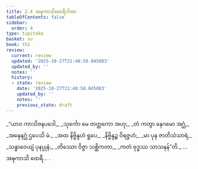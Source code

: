 ```yaml
---
title: 2.4 အဍ္ဎကာသိထေရီဂါထာ
tableOfContents: false
sidebar:
  order: 4
type: tipitaka
basket: su
book: th2
review:
  current: review
  updated: '2025-10-27T21:48:50.045083'
  updated_by: ''
  notes: ''
  history:
  - state: review
    date: '2025-10-27T21:48:50.045083'
    updated_by: ''
    notes: ''
    previous_state: draft
---
```



<ReviewStatus review={frontmatter.review} showDetails={true} />

<HypothesisAnnotation frontmatter={frontmatter} />

<DynamicBreadcrumb />

<Division number="25" book="th2" e="ch" v="19" p="381">

<Paragraph number="48" type="verses" book="th2">
_“ယာဝ ကာသိဇနပဒေါ,_  
_သုင်္ကော မေ တတ္ထကော အဟု;_  
_တံ ကတွာ နေဂမော အဂ္ဃံ,_  
_အဍ္ဎေနဂ္ဃံ ဌပေသိ မံ._  

</Paragraph>

</Division>
<Division number="26" book="th2" e="ch" v="19" p="382">

<Paragraph number="49" type="verses" book="th2">
_အထ နိဗ္ဗိန္ဒဟံ ရူပေ,_  
_နိဗ္ဗိန္ဒဉ္စ ဝိရဇ္ဇဟံ;_  
_မာ ပုန ဇာတိသံသာရံ,_  
_သန္ဓာဝေယျံ ပုနပ္ပုနံ;_  
_တိဿော ဝိဇ္ဇာ သစ္ဆိကတာ,_  
_ကတံ ဗုဒ္ဓဿ သာသနန်”တိ._  


</Paragraph>
</Division>

<Paragraph number="50" type="center" book="th2">
…  အဍ္ဎကာသိ ထေရီ… .
</Paragraph>